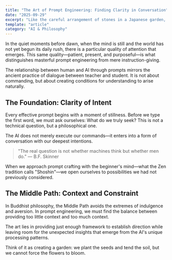 ```yaml
---
title: "The Art of Prompt Engineering: Finding Clarity in Conversation"
date: "2025-09-29"
excerpt: "Like the careful arrangement of stones in a Japanese garden, effective prompt engineering requires patience, intention, and an understanding of balance. Each word carries weight, each instruction creates ripples through the vast ocean of artificial intelligence."
template: "article"
category: "AI & Philosophy"
---
```


In the quiet moments before dawn, when the mind is still and the world has not yet begun its daily rush, there is a particular quality of attention that emerges. This same quality—patient, present, and purposeful—is what distinguishes masterful prompt engineering from mere instruction-giving.

The relationship between human and AI through prompts mirrors the ancient practice of dialogue between teacher and student. It is not about commanding, but about creating conditions for understanding to arise naturally.

## The Foundation: Clarity of Intent

Every effective prompt begins with a moment of stillness. Before we type the first word, we must ask ourselves: What do we truly seek? This is not a technical question, but a philosophical one.

The AI does not merely execute our commands—it enters into a form of conversation with our deepest intentions.

> "The real question is not whether machines think but whether men do." — B.F. Skinner

When we approach prompt crafting with the beginner's mind—what the Zen tradition calls "Shoshin"—we open ourselves to possibilities we had not previously considered.

## The Middle Path: Context and Constraint

In Buddhist philosophy, the Middle Path avoids the extremes of indulgence and aversion. In prompt engineering, we must find the balance between providing too little context and too much context.

The art lies in providing just enough framework to establish direction while leaving room for the unexpected insights that emerge from the AI's unique processing patterns.

Think of it as creating a garden: we plant the seeds and tend the soil, but we cannot force the flowers to bloom.
